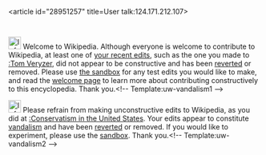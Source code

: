 <article id="28951257" title=User talk:124.171.212.107>
	<talkpage id="28951257" title="User talk:124.171.212.107">
[[File:Information.svg|25px|alt=]] Welcome to Wikipedia. Although everyone is welcome to contribute to Wikipedia, at least one of [[Special:Contributions/124.171.212.107|your recent edits]], such as the one you made to [[:Tom Veryzer]], did not appear to be constructive and has been [[Help:Reverting|reverted]] or removed. Please use [[Wikipedia:Sandbox|the sandbox]] for any test edits you would like to make, and read the [[Wikipedia:Welcoming committee/Welcome to Wikipedia|welcome page]] to learn more about contributing constructively to this encyclopedia. Thank you.&lt;!-- Template:uw-vandalism1 --&gt;

[[File:Information.svg|25px]] Please refrain from making unconstructive edits to Wikipedia, as you did at [[:Conservatism in the United States]]. Your edits appear to constitute [[Wikipedia:Vandalism|vandalism]] and have been [[Help:Reverting|reverted]] or removed. If you would like to experiment, please use the [[Wikipedia:Sandbox|sandbox]]. Thank you.&lt;!-- Template:uw-vandalism2 --&gt;
	</talkpage>
</article>